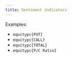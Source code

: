 ---
title: Sentiment indicators
---

Examples:

- `equitypc{PUT}`
- `equitypc{CALL}`
- `equitypc{TOTAL}`
- `equitypc{P/C Ratio}`
